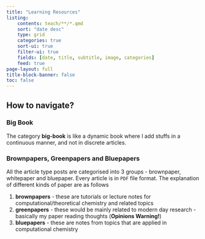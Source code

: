 ```yaml
---
title: "Learning Resources"
listing: 
    contents: teach/**/*.qmd
    sort: "date desc"
    type: grid
    categories: true
    sort-ui: true
    filter-ui: true
    fields: [date, title, subtitle, image, categories]
    feed: true
page-layout: full
title-block-banner: false
toc: false
---
```


## How to navigate?

### Big Book

The category **big-book** is like a dynamic book where I add stuffs in a continuous manner, and not in discrete articles.  

### Brownpapers, Greenpapers and Bluepapers

All the article type posts are categorised into 3 groups - brownpaper, whitepaper and bluepaper. Every article is in `PDF` file format. The explanation of different kinds of paper are as follows

1. **brownpapers** - these are tutorials or lecture notes for computational/theoretical chemistry and related topics
2. **greenpapers** - these would be mainly related to modern day research - basically my paper reading thoughts (**Opinions Warning!**)
3. **bluepapers** - these are notes from topics that are applied in computational chemistry

